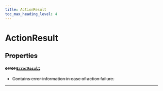 ```yaml
---
title: ActionResult
toc_max_heading_level: 4
---
```


# ActionResult <s generated />

## Properties <s generated />

#### error [`ErrorResult`]( error-result) <s generated />

- Contains error information in case of action failure.

<hr class="solid" />  <s generated />

